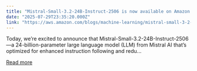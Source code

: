 ```yaml
---
title: "Mistral-Small-3.2-24B-Instruct-2506 is now available on Amazon Bedrock Marketplace and Amazon SageMaker JumpStart"
date: "2025-07-29T23:35:20.000Z"
link: "https://aws.amazon.com/blogs/machine-learning/mistral-small-3-2-24b-instruct-2506-is-now-available-on-amazon-bedrock-marketplace-and-amazon-sagemaker-jumpstart/"
---
```


Today, we’re excited to announce that Mistral-Small-3.2-24B-Instruct-2506—a 24-billion-parameter large language model (LLM) from Mistral AI that’s optimized for enhanced instruction following and redu...

[Read more](https://aws.amazon.com/blogs/machine-learning/mistral-small-3-2-24b-instruct-2506-is-now-available-on-amazon-bedrock-marketplace-and-amazon-sagemaker-jumpstart/)
